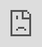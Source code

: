 ```yaml
---
title: How to use Propromo's GitHub SCRUM Template Project?
date: 2024-12-07
lastUpdated: 2024-12-07
authors:
  - jonasfroeller
tags: [github, scrum-template-project]
excerpt: How to use Propromo's GitHub SCRUM Template Project.
cover:
  alt: Template Project Preview
  dark: ../../../assets/blog/propromos-github-scrum-template-project.png
  light: ../../../assets/blog/propromos-github-scrum-template-project-light.png
featured: true
draft: false
---
```



## Propromo's GitHub SCRUM Template Project

Um das Template zu verwenden, öffne diesen [Link](https://github.com/orgs/propromo-software/projects/11/views/1) und klicke auf "Use this template".

<AsyncIframe>
    <iframe
      src="https://scribehow.com/embed/How_to_Use_a_GitHub_Project_Template__y3JHkik4RZyMwE6fqhVPYA"
      style="position: absolute; top: 0; left: 0; width: 100%; height: 100%;"
      allowfullscreen
      frameborder="0"
    ></iframe>
</AsyncIframe>

[Weitere Anleitungen](https://scribehow.com/page/Propromo__MU4jHKxgQGaFxrY-THBpsg)
